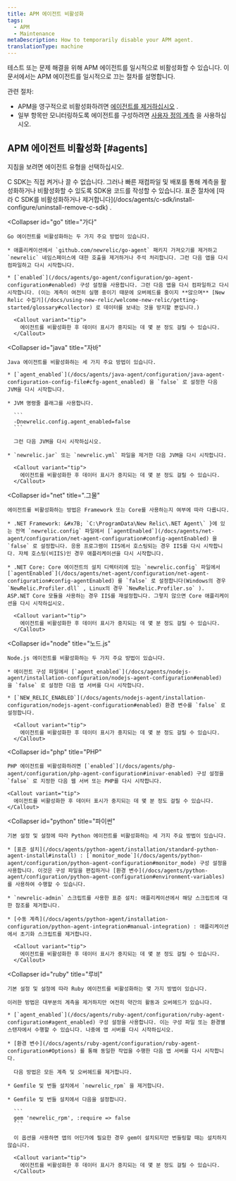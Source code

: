```yaml
---
title: APM 에이전트 비활성화
tags:
  - APM
  - Maintenance
metaDescription: How to temporarily disable your APM agent.
translationType: machine
---
```


테스트 또는 문제 해결을 위해 APM 에이전트를 일시적으로 비활성화할 수 있습니다. 이 문서에서는 APM 에이전트를 일시적으로 끄는 절차를 설명합니다.

관련 절차:

* APM을 영구적으로 비활성화하려면 [에이전트를 제거하십시오](/docs/agents/manage-apm-agents/installation/uninstall-agent) .
* 일부 항목만 모니터링하도록 에이전트를 구성하려면 [사용자 정의 계측](/docs/agents/manage-apm-agents/agent-data/custom-instrumentation) 을 사용하십시오.

## APM 에이전트 비활성화 [#agents]

지침을 보려면 에이전트 유형을 선택하십시오.

<CollapserGroup>
  <Collapser
    id="c-sdk"
    title="C SDK"
  >
    C SDK는 직접 켜거나 끌 수 없습니다. 그러나 빠른 재컴파일 및 배포를 통해 계측을 활성화하거나 비활성화할 수 있도록 SDK용 코드를 작성할 수 있습니다. 표준 절차에 [따라 C SDK를 비활성화하거나 제거합니다](/docs/agents/c-sdk/install-configure/uninstall-remove-c-sdk) .
  </Collapser>

  <Collapser
    id="go"
    title="가다"
  >
    Go 에이전트를 비활성화하는 두 가지 주요 방법이 있습니다.

    * 애플리케이션에서 `github.com/newrelic/go-agent` 패키지 가져오기를 제거하고 `newrelic` 네임스페이스에 대한 호출을 제거하거나 주석 처리합니다. 그런 다음 앱을 다시 컴파일하고 다시 시작합니다.

    * [`enabled`](/docs/agents/go-agent/configuration/go-agent-configuration#enabled) 구성 설정을 사용합니다. 그런 다음 앱을 다시 컴파일하고 다시 시작합니다. (이는 계측이 여전히 실행 중이기 때문에 오버헤드를 줄이지 **않으며** [New Relic 수집기](/docs/using-new-relic/welcome-new-relic/getting-started/glossary#collector) 로 데이터를 보내는 것을 방지할 뿐입니다.)

      <Callout variant="tip">
        에이전트를 비활성화한 후 데이터 표시가 중지되는 데 몇 분 정도 걸릴 수 있습니다.
      </Callout>
  </Collapser>

  <Collapser
    id="java"
    title="자바"
  >
    Java 에이전트를 비활성화하는 세 가지 주요 방법이 있습니다.

    * [`agent_enabled`](/docs/agents/java-agent/configuration/java-agent-configuration-config-file#cfg-agent_enabled) 을 `false` 로 설정한 다음 JVM을 다시 시작합니다.

    * JVM 명령줄 플래그를 사용합니다.

      ```
      -Dnewrelic.config.agent_enabled=false
      ```

      그런 다음 JVM을 다시 시작하십시오.

    * `newrelic.jar` 또는 `newrelic.yml` 파일을 제거한 다음 JVM을 다시 시작합니다.

      <Callout variant="tip">
        에이전트를 비활성화한 후 데이터 표시가 중지되는 데 몇 분 정도 걸릴 수 있습니다.
      </Callout>
  </Collapser>

  <Collapser
    id="net"
    title=".그물"
  >
    에이전트를 비활성화하는 방법은 Framework 또는 Core를 사용하는지 여부에 따라 다릅니다.

    * .NET Framework: &#x7B; `C:\ProgramData\New Relic\.NET Agent\` }에 있는 전역 `newrelic.config` 파일에서 [`agentEnabled`](/docs/agents/net-agent/configuration/net-agent-configuration#config-agentEnabled) 을 `false` 로 설정합니다. 응용 프로그램이 IIS에서 호스팅되는 경우 IIS를 다시 시작합니다. 자체 호스팅(비IIS)인 경우 애플리케이션을 다시 시작합니다.

    * .NET Core: Core 에이전트의 설치 디렉터리에 있는 `newrelic.config` 파일에서 [`agentEnabled`](/docs/agents/net-agent/configuration/net-agent-configuration#config-agentEnabled) 를 `false` 로 설정합니다(Windows의 경우 `NewRelic.Profiler.dll` , Linux의 경우 `NewRelic.Profiler.so` ). ASP.NET Core 모듈을 사용하는 경우 IIS를 재설정합니다. 그렇지 않으면 Core 애플리케이션을 다시 시작하십시오.

      <Callout variant="tip">
        에이전트를 비활성화한 후 데이터 표시가 중지되는 데 몇 분 정도 걸릴 수 있습니다.
      </Callout>
  </Collapser>

  <Collapser
    id="node"
    title="노드.js"
  >
    Node.js 에이전트를 비활성화하는 두 가지 주요 방법이 있습니다.

    * 에이전트 구성 파일에서 [`agent_enabled`](/docs/agents/nodejs-agent/installation-configuration/nodejs-agent-configuration#enabled) 을 `false` 로 설정한 다음 앱 서버를 다시 시작합니다.

    * [`NEW_RELIC_ENABLED`](/docs/agents/nodejs-agent/installation-configuration/nodejs-agent-configuration#enabled) 환경 변수를 `false` 로 설정합니다.

      <Callout variant="tip">
        에이전트를 비활성화한 후 데이터 표시가 중지되는 데 몇 분 정도 걸릴 수 있습니다.
      </Callout>
  </Collapser>

  <Collapser
    id="php"
    title="PHP"
  >
    PHP 에이전트를 비활성화하려면 [`enabled`](/docs/agents/php-agent/configuration/php-agent-configuration#inivar-enabled) 구성 설정을 `false` 로 지정한 다음 웹 서버 또는 PHP를 다시 시작합니다.

    <Callout variant="tip">
      에이전트를 비활성화한 후 데이터 표시가 중지되는 데 몇 분 정도 걸릴 수 있습니다.
    </Callout>
  </Collapser>

  <Collapser
    id="python"
    title="파이썬"
  >
    기본 설정 및 설정에 따라 Python 에이전트를 비활성화하는 세 가지 주요 방법이 있습니다.

    * [표준 설치](/docs/agents/python-agent/installation/standard-python-agent-install#install) : [`monitor_mode`](/docs/agents/python-agent/configuration/python-agent-configuration#monitor_mode) 구성 설정을 사용합니다. 이것은 구성 파일을 편집하거나 [환경 변수](/docs/agents/python-agent/configuration/python-agent-configuration#environment-variables) 를 사용하여 수행할 수 있습니다.

    * `newrelic-admin` 스크립트를 사용한 표준 설치: 애플리케이션에서 해당 스크립트에 대한 참조를 제거합니다.

    * [수동 계측](/docs/agents/python-agent/installation-configuration/python-agent-integration#manual-integration) : 애플리케이션에서 초기화 스크립트를 제거합니다.

      <Callout variant="tip">
        에이전트를 비활성화한 후 데이터 표시가 중지되는 데 몇 분 정도 걸릴 수 있습니다.
      </Callout>
  </Collapser>

  <Collapser
    id="ruby"
    title="루비"
  >
    기본 설정 및 설정에 따라 Ruby 에이전트를 비활성화하는 몇 가지 방법이 있습니다.

    이러한 방법은 대부분의 계측을 제거하지만 여전히 약간의 활동과 오버헤드가 있습니다.

    * [`agent_enabled`](/docs/agents/ruby-agent/configuration/ruby-agent-configuration#agent_enabled) 구성 설정을 사용합니다. 이는 구성 파일 또는 환경별 스탠자에서 수행할 수 있습니다. 나중에 앱 서버를 다시 시작하십시오.

    * [환경 변수](/docs/agents/ruby-agent/configuration/ruby-agent-configuration#Options) 를 통해 동일한 작업을 수행한 다음 앱 서버를 다시 시작합니다.

      다음 방법은 모든 계측 및 오버헤드를 제거합니다.

    * Gemfile 및 번들 설치에서 `newrelic_rpm` 을 제거합니다.

    * Gemfile 및 번들 설치에서 다음을 설정합니다.

      ```
      gem 'newrelic_rpm', :require => false
      ```

      이 옵션을 사용하면 앱의 어딘가에 필요한 경우 gem이 설치되지만 번들링할 때는 설치하지 않습니다.

      <Callout variant="tip">
        에이전트를 비활성화한 후 데이터 표시가 중지되는 데 몇 분 정도 걸릴 수 있습니다.
      </Callout>
  </Collapser>
</CollapserGroup>